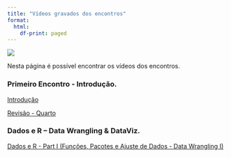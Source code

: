 ```yaml
---
title: "Vídeos gravados dos encontros"
format:
  html:
    df-print: paged
---
```


![](../img/spreadsheets_2780E3.svg){.hero}

Nesta página é possível encontrar os vídeos dos encontros. 


### Primeiro Encontro - Introdução.


[Introdução](https://youtu.be/hqKfs_vSLoY)


[Revisão - Quarto](https://youtu.be/UcXpKnDAEVY)



### Dados e R – Data Wrangling & DataViz.

[Dados e R - Part I (Funções, Pacotes e Ajuste de Dados - Data Wrangling I)](https://youtu.be/UFrAwKRE6c0)

<!-- [Atividade Prática - Tidyverse](https://mefq.netlify.app/pratica/pratica_tidyverse.html/) -->

<!-- [Atividade Prática - ggplot2](https://mefq.netlify.app/pratica/pratica_ggplot2.html/) -->










